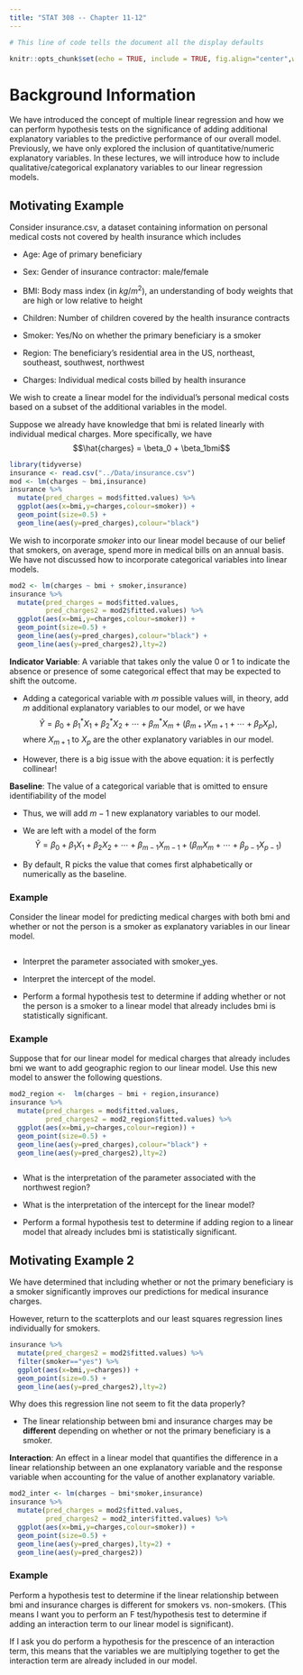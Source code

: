 ---
title: "STAT 308 -- Chapter 11-12"
---

```{r setup, include = TRUE, echo=FALSE}
# This line of code tells the document all the display defaults

knitr::opts_chunk$set(echo = TRUE, include = TRUE, fig.align="center",warnings = FALSE,fig.width = 6,fig.height=5)
```

# Background Information

We have introduced the concept of multiple linear regression and how we can perform hypothesis tests on the significance of adding additional explanatory variables to the predictive performance of our overall model.  Previously, we have only explored the inclusion of quantitative/numeric explanatory variables.  In these lectures, we will introduce how to include qualitative/categorical explanatory variables to our linear regression models.

## Motivating Example

Consider insurance.csv, a dataset containing information on personal medical costs not covered by health insurance which includes

- Age: Age of primary beneficiary

- Sex: Gender of insurance contractor: male/female

- BMI: Body mass index (in $kg/m^2$), an understanding of body weights that are high or low relative to height

- Children: Number of children covered by the health insurance contracts

- Smoker: Yes/No on whether the primary beneficiary is a smoker

- Region: The beneficiary's residential area in the US, northeast, southeast, southwest, northwest

- Charges: Individual medical costs billed by health insurance

We wish to create a linear model for the individual's personal medical costs based on a subset of the additional variables in the model.

Suppose we already have knowledge that bmi is related linearly with individual medical charges.  More specifically, we have $$\hat{charges} = \beta_0 + \beta_1bmi$$

```{r, message=FALSE}
library(tidyverse)
insurance <- read.csv("../Data/insurance.csv")
mod <- lm(charges ~ bmi,insurance)
insurance %>% 
  mutate(pred_charges = mod$fitted.values) %>%
  ggplot(aes(x=bmi,y=charges,colour=smoker)) +
  geom_point(size=0.5) +
  geom_line(aes(y=pred_charges),colour="black")
```
We wish to incorporate *smoker* into our linear model because of our belief that smokers, on average, spend more in medical bills on an annual basis.  We have not discussed how to incorporate categorical variables into linear models.

```{r}
mod2 <- lm(charges ~ bmi + smoker,insurance)
insurance %>% 
  mutate(pred_charges = mod$fitted.values,
         pred_charges2 = mod2$fitted.values) %>%
  ggplot(aes(x=bmi,y=charges,colour=smoker)) +
  geom_point(size=0.5) +
  geom_line(aes(y=pred_charges),colour="black") +
  geom_line(aes(y=pred_charges2),lty=2)
```

**Indicator Variable**: A variable that takes only the value 0 or 1 to indicate the absence or presence of some categorical effect that may be expected to shift the outcome.

- Adding a categorical variable with $m$ possible values will, in theory, add $m$ additional explanatory variables to our model, or we have $$\hat{Y} = \beta_0 + \beta_1^*X_1 + \beta_2^*X_2 + \cdots + \beta_m^*X_m + (\beta_{m+1}X_{m+1} + \cdots + \beta_pX_p),$$ where $X_{m+1}$ to $X_p$ are the other explanatory variables in our model.

- However, there is a big issue with the above equation: it is perfectly collinear!

**Baseline**: The value of a categorical variable that is omitted to ensure identifiability of the model

- Thus, we will add $m-1$ new explanatory variables to our model.

- We are left with a model of the form $$\hat{Y} = \beta_0 + \beta_1X_1 + \beta_2X_2 + \cdots + \beta_{m-1}X_{m-1} + (\beta_{m}X_{m} + \cdots + \beta_{p-1}X_{p-1})$$

- By default, R picks the value that comes first alphabetically or numerically as the baseline.

### Example

Consider the linear model for predicting medical charges with both bmi and whether or not the person is a smoker as explanatory variables in our linear model.

```{r}
```

- Interpret the parameter associated with smoker_yes.

- Interpret the intercept of the model.

- Perform a formal hypothesis test to determine if adding whether or not the person is a smoker to a linear model that already includes bmi is statistically significant.

### Example

Suppose that for our linear model for medical charges that already includes bmi we want to add geographic region to our linear model.  Use this new model to answer the following questions.

```{r, message=FALSE}
mod2_region <-  lm(charges ~ bmi + region,insurance)
insurance %>% 
  mutate(pred_charges = mod$fitted.values,
         pred_charges2 = mod2_region$fitted.values) %>%
  ggplot(aes(x=bmi,y=charges,colour=region)) +
  geom_point(size=0.5) +
  geom_line(aes(y=pred_charges),colour="black") +
  geom_line(aes(y=pred_charges2),lty=2)
```

```{r}
```

- What is the interpretation of the parameter associated with the northwest region?

- What is the interpretation of the intercept for the linear model?

- Perform a formal hypothesis test to determine if adding region to a linear model that already includes bmi is statistically significant.

## Motivating Example 2

We have determined that including whether or not the primary beneficiary is a smoker significantly improves our predictions for medical insurance charges. 

However, return to the scatterplots and our least squares regression lines individually for smokers.

```{r, message=FALSE}
insurance %>% 
  mutate(pred_charges2 = mod2$fitted.values) %>%
  filter(smoker=="yes") %>%
  ggplot(aes(x=bmi,y=charges)) +
  geom_point(size=0.5) +
  geom_line(aes(y=pred_charges2),lty=2)
```

Why does this regression line not seem to fit the data properly?

- The linear relationship between bmi and insurance charges may be **different** depending on whether or not the primary beneficiary is a smoker.

**Interaction**: An effect in a linear model that quantifies the difference in a linear relationship between an one explanatory variable and the response variable when accounting for the value of another explanatory variable.

```{r, message=FALSE}
mod2_inter <- lm(charges ~ bmi*smoker,insurance)
insurance %>% 
  mutate(pred_charges = mod2$fitted.values,
         pred_charges2 = mod2_inter$fitted.values) %>%
  ggplot(aes(x=bmi,y=charges,colour=smoker)) +
  geom_point(size=0.5) +
  geom_line(aes(y=pred_charges),lty=2) +
  geom_line(aes(y=pred_charges2))
```

### Example

Perform a hypothesis test to determine if the linear relationship between bmi and insurance charges is different for smokers vs. non-smokers.  (This means I want you to perform an F test/hypothesis test to determine if adding an interaction term to our linear model is significant).

If I ask you do perform a hypothesis for the prescence of an interaction term, this means that the variables we are multiplying together to get the interaction term are already included in our model.

```{r}
```

